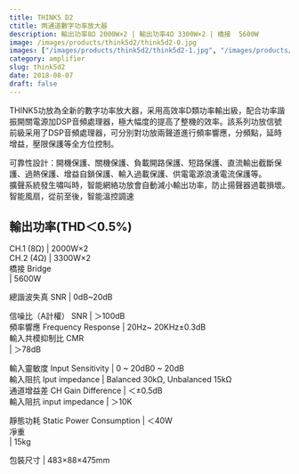```yaml
---
title: THINK5 D2
ctitle: 两通道數字功率放大器
description: 輸出功率8Ω 2000W×2 | 輸出功率4Ω 3300W×2 | 橋接  5600W
image: /images/products/think5d2/think5d2-0.jpg
images: ["/images/products/think5d2/think5d2-1.jpg", "/images/products/think5d2/think5d2-2.jpg"]
category: amplifier
slug: think5d2
date: 2018-08-07
draft: false
---
```


  
THINK5功放為全新的數字功率放大器，采用高效率D類功率輸出級，配合功率諧振開關電源加DSP音頻處理器，極大幅度的提高了整機的效率。該系列功放信號前級采用了DSP音頻處理器，可分別對功放兩聲道進行頻率響應，分頻點，延時增益，壓限保護等全方位控制。  
  
可靠性設計：開機保護、關機保護、負載開路保護、短路保護、直流輸出截斷保護、過熱保護、增益自鎖保護、輸入過載保護、供電電源浪湧電流保護等。  
擴聲系統發生嘯叫時，智能網絡功放會自動減小輸出功率，防止揚聲器過載損壞。  
智能風扇，從前至後，智能溫控調速  
  
  
  

  
  
  
輸出功率(THD＜0.5%)  
---  
CH.1 (8Ω)  |  2000W×2  
CH.2 (4Ω)  |  3300W×2  
橋接 Bridge  
|  5600W  
  
總諧波失真 SNR  |  0dB~20dB  
  
信噪比（A計權） SNR  |  ＞100dB   
頻率響應   Frequency Response  |  20Hz~ 20KHz±0.3dB   
輸入共模抑制比 CMR  
| ＞78dB  
  
輸入靈敏度  Input Sensitivity  |  0 ~ 20dB0 ~ 20dB   
輸入阻抗 Iput impedance  |  Balanced 30kΩ, Unbalanced 15kΩ   
通道增益差 CH Gain Difference  |  ＜±0.5dB   
輸入阻抗    input impedance  |  ＞10K  
  
靜態功耗  Static Power Consumption  |  ＜40W   
凈重  
|  15kg  
  
包裝尺寸  |  483×88×475mm  


